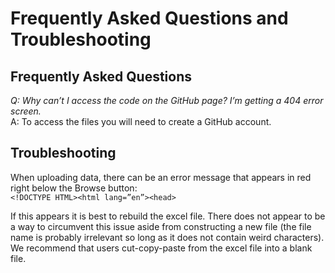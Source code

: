 # Frequently Asked Questions and Troubleshooting   {#ft}

## Frequently Asked Questions         {#ft-faqs}

*Q: Why can't I access the code on the GitHub page?  I'm getting a 404 error screen.*  
A: To access the files you will need to create a GitHub account.

## Troubleshooting        {#ft-trbl}

When uploading data, there can be an error message that appears in red right below the Browse button:   
`<!DOCTYPE HTML><html lang=”en”><head>`  

If this appears it is best to rebuild the excel file.  There does not appear to be a way to circumvent this issue aside from constructing a new file (the file name is probably irrelevant so long as it does not contain weird characters).  We recommend that users cut-copy-paste from the excel file into a blank file.  


















